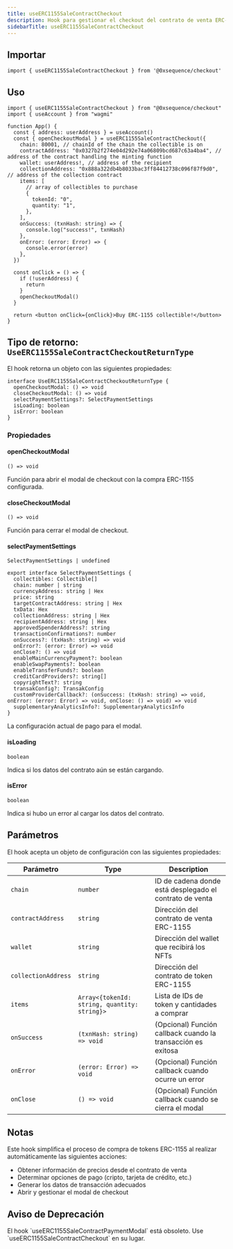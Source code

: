 ```yaml
---
title: useERC1155SaleContractCheckout
description: Hook para gestionar el checkout del contrato de venta ERC-1155
sidebarTitle: useERC1155SaleContractCheckout
---
```


## Importar

```tsx
import { useERC1155SaleContractCheckout } from '@0xsequence/checkout'
```

## Uso

```tsx
import { useERC1155SaleContractCheckout } from "@0xsequence/checkout"
import { useAccount } from "wagmi"

function App() {
  const { address: userAddress } = useAccount()
  const { openCheckoutModal } = useERC1155SaleContractCheckout({
    chain: 80001, // chainId of the chain the collectible is on
    contractAddress: "0x0327b2f274e04d292e74a06809bcd687c63a4ba4", // address of the contract handling the minting function
    wallet: userAddress!, // address of the recipient
    collectionAddress: "0x888a322db4b8033bac3ff84412738c096f87f9d0", // address of the collection contract
    items: [
      // array of collectibles to purchase
      {
        tokenId: "0",
        quantity: "1",
      },
    ],
    onSuccess: (txnHash: string) => {
      console.log("success!", txnHash)
    },
    onError: (error: Error) => {
      console.error(error)
    },
  })

  const onClick = () => {
    if (!userAddress) {
      return
    }
    openCheckoutModal()
  }

  return <button onClick={onClick}>Buy ERC-1155 collectible!</button>
}
```

## Tipo de retorno: `UseERC1155SaleContractCheckoutReturnType`
El hook retorna un objeto con las siguientes propiedades:

```tsx
interface UseERC1155SaleContractCheckoutReturnType {
  openCheckoutModal: () => void
  closeCheckoutModal: () => void
  selectPaymentSettings?: SelectPaymentSettings
  isLoading: boolean
  isError: boolean
}
```

### Propiedades

#### openCheckoutModal
`() => void`

Función para abrir el modal de checkout con la compra ERC-1155 configurada.

#### closeCheckoutModal
`() => void`

Función para cerrar el modal de checkout.

#### selectPaymentSettings
`SelectPaymentSettings | undefined`

```tsx
export interface SelectPaymentSettings {
  collectibles: Collectible[]
  chain: number | string
  currencyAddress: string | Hex
  price: string
  targetContractAddress: string | Hex
  txData: Hex
  collectionAddress: string | Hex
  recipientAddress: string | Hex
  approvedSpenderAddress?: string
  transactionConfirmations?: number
  onSuccess?: (txHash: string) => void
  onError?: (error: Error) => void
  onClose?: () => void
  enableMainCurrencyPayment?: boolean
  enableSwapPayments?: boolean
  enableTransferFunds?: boolean
  creditCardProviders?: string[]
  copyrightText?: string
  transakConfig?: TransakConfig
  customProviderCallback?: (onSuccess: (txHash: string) => void, onError: (error: Error) => void, onClose: () => void) => void
  supplementaryAnalyticsInfo?: SupplementaryAnalyticsInfo
}
```

La configuración actual de pago para el modal.

#### isLoading
`boolean`

Indica si los datos del contrato aún se están cargando.

#### isError
`boolean`

Indica si hubo un error al cargar los datos del contrato.

## Parámetros
El hook acepta un objeto de configuración con las siguientes propiedades:

| Parámetro           | Type                                         | Description                                                  |
| ------------------- | -------------------------------------------- | ------------------------------------------------------------ |
| `chain`             | `number`                                     | ID de cadena donde está desplegado el contrato de venta      |
| `contractAddress`   | `string`                                     | Dirección del contrato de venta ERC-1155                     |
| `wallet`            | `string`                                     | Dirección del wallet que recibirá los NFTs                   |
| `collectionAddress` | `string`                                     | Dirección del contrato de token ERC-1155                     |
| `items`             | `Array<{tokenId: string, quantity: string}>` | Lista de IDs de token y cantidades a comprar                 |
| `onSuccess`         | `(txnHash: string) => void`                  | (Opcional) Función callback cuando la transacción es exitosa |
| `onError`           | `(error: Error) => void`                     | (Opcional) Función callback cuando ocurre un error           |
| `onClose`           | `() => void`                                 | (Opcional) Función callback cuando se cierra el modal        |

## Notas
Este hook simplifica el proceso de compra de tokens ERC-1155 al realizar automáticamente las siguientes acciones:
- Obtener información de precios desde el contrato de venta
- Determinar opciones de pago (cripto, tarjeta de crédito, etc.)
- Generar los datos de transacción adecuados
- Abrir y gestionar el modal de checkout

## Aviso de Deprecación

<Warning>
  El hook `useERC1155SaleContractPaymentModal` está obsoleto. Use `useERC1155SaleContractCheckout` en su lugar.
</Warning>